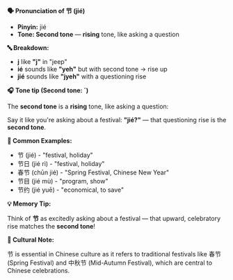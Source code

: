 **🗣️ Pronunciation of 节 (jié)**

- **Pinyin:** jié
- **Tone: Second tone** — **rising** tone, like asking a question

**🔤 Breakdown:**

- **j** like **"j"** in "jeep"
- **ié** sounds like **"yeh"** but with second tone → rise up
- **jié** sounds like **"jyeh"** with a questioning rise

**🎧 Tone tip (Second tone: ´)**

The **second tone** is a **rising** tone, like asking a question:

Say it like you're asking about a festival: **"jié?"** — that questioning rise is the **second
tone**.

**📝 Common Examples:**

- 节 (jié) - "festival, holiday"
- 节日 (jié rì) - "festival, holiday"
- 春节 (chūn jié) - "Spring Festival, Chinese New Year"
- 节目 (jié mù) - "program, show"
- 节约 (jié yuē) - "economical, to save"

**💡 Memory Tip:**

Think of **节** as excitedly asking about a festival — that upward, celebratory rise matches the
**second tone**!

**📍 Cultural Note:**

节 is essential in Chinese culture as it refers to traditional festivals like 春节 (Spring Festival)
and 中秋节 (Mid-Autumn Festival), which are central to Chinese celebrations.
